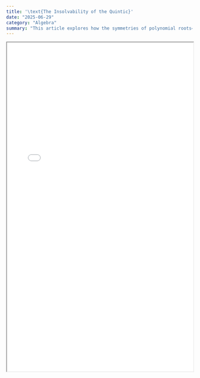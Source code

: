 ```yaml
---
title: '\text{The Insolvability of the Quintic}'
date: "2025-06-29"
category: "Algebra"
summary: "This article explores how the symmetries of polynomial roots—and the rise of group theory—reveal the hidden structure behind equations, and why the general quintic resists solution by radicals."
---
```


<iframe
  src="/pdf/quintic.pdf"
  width="100%"
  height="890px"
  style={{ border: "1px solid #ccc", borderRadius: "8px" }}
/>
